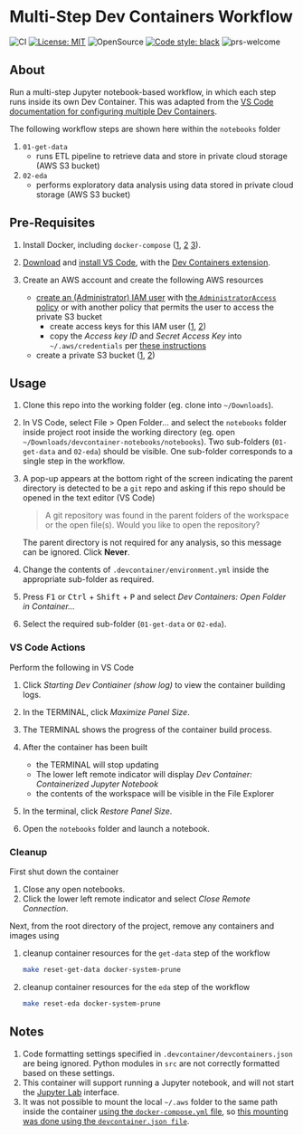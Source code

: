 # Multi-Step Dev Containers Workflow

![CI](https://github.com/elsdes3/devcontainer-notebooks/workflows/CI/badge.svg)
[![License: MIT](https://img.shields.io/badge/License-MIT-brightgreen.svg)](https://opensource.org/licenses/mit)
![OpenSource](https://badgen.net/badge/Open%20Source%20%3F/Yes%21/blue?icon=github)
[![Code style: black](https://img.shields.io/badge/code%20style-black-000000.svg)](https://github.com/ambv/black)
![prs-welcome](https://img.shields.io/badge/PRs-welcome-brightgreen.svg?style=flat-square)

## About

Run a multi-step Jupyter notebook-based workflow, in which each step runs inside its own Dev Container. This was adapted from the [VS Code documentation for configuring multiple Dev Containers](https://code.visualstudio.com/remote/advancedcontainers/configure-separate-containers).

The following workflow steps are shown here within the `notebooks` folder

1. `01-get-data`
   - runs ETL pipeline to retrieve data and store in private cloud storage (AWS S3 bucket)
2. `02-eda`
   - performs exploratory data analysis using data stored in private cloud storage (AWS S3 bucket)

## Pre-Requisites

1. Install Docker, including `docker-compose` ([1](https://docs.docker.com/engine/install/ubuntu/), [2](https://www.digitalocean.com/community/tutorials/how-to-install-and-use-docker-on-ubuntu-22-04) [3](https://www.digitalocean.com/community/tutorials/how-to-install-and-use-docker-compose-on-ubuntu-22-04)).
2. [Download](https://code.visualstudio.com/download) and [install VS Code](https://code.visualstudio.com/docs/setup/setup-overview#_cross-platform), with the [Dev Containers extension](https://marketplace.visualstudio.com/items?itemName=ms-vscode-remote.remote-containers).
3. Create an AWS account and create the following AWS resources

   - [create an (Administrator) IAM user](https://docs.aws.amazon.com/IAM/latest/UserGuide/id_users_create.html#id_users_create_console) with [the `AdministratorAccess` policy](https://docs.aws.amazon.com/aws-managed-policy/latest/reference/AdministratorAccess.html) or with another policy that permits the user to access the private S3 bucket
     - create access keys for this IAM user ([1](https://docs.aws.amazon.com/IAM/latest/UserGuide/id_credentials_access-keys.html#Using_CreateAccessKey), [2](https://docs.aws.amazon.com/sdkref/latest/guide/access-iam-users.html))
     - copy the *Access key ID* and *Secret Access Key* into `~/.aws/credentials` per [these instructions](https://boto3.amazonaws.com/v1/documentation/api/latest/guide/credentials.html#shared-credentials-file)
   - create a private S3 bucket ([1](https://docs.aws.amazon.com/AmazonS3/latest/userguide/creating-bucket.html), [2](https://www.simplified.guide/aws/s3/create-private-bucket))

## Usage

1. Clone this repo into the working folder (eg. clone into `~/Downloads`).
2. In VS Code, select File > Open Folder... and select the `notebooks` folder inside project root inside the working directory (eg. open `~/Downloads/devcontainer-notebooks/notebooks`).  Two sub-folders (`01-get-data` and `02-eda`) should be visible. One sub-folder corresponds to a single step in the workflow.
3. A pop-up appears at the bottom right of the screen indicating the parent directory is detected to be a `git` repo and asking if this repo should be opened in the text editor (VS Code)

   > A git repository was found in the parent folders of the workspace or the open file(s). Would you like to open the repository?

   The parent directory is not required for any analysis, so this message can be ignored. Click **Never**.
4. Change the contents of `.devcontainer/environment.yml` inside the appropriate sub-folder as required.
5. Press <kbd>F1</kbd> or <kbd>Ctrl</kbd> + <kbd>Shift</kbd> + <kbd>P</kbd> and select *Dev Containers: Open Folder in Container...*
6. Select the required sub-folder (`01-get-data` or `02-eda`).

### VS Code Actions

Perform the following in VS Code

1. Click *Starting Dev Contiainer (show log)* to view the container building logs.
2. In the TERMINAL, click *Maximize Panel Size*.
3. The TERMINAL shows the progress of the container build process.
4. After the container has been built

   - the TERMINAL will stop updating
   - The lower left remote indicator will display *Dev Container: Containerized Jupyter Notebook*
   - the contents of the workspace will be visible in the File Explorer
5. In the terminal, click *Restore Panel Size*.
6. Open the `notebooks` folder and launch a notebook.

### Cleanup

First shut down the container

1. Close any open notebooks.
2. Click the lower left remote indicator and select *Close Remote Connection*.

Next, from the root directory of the project, remove any containers and images using

1. cleanup container resources for the `get-data` step of the workflow
   ```bash
   make reset-get-data docker-system-prune
   ```
2. cleanup container resources for the `eda` step of the workflow
   ```bash
   make reset-eda docker-system-prune
   ```

## Notes

1. Code formatting settings specified in `.devcontainer/devcontainers.json` are being ignored. Python modules in `src` are not correctly formatted based on these settings.
2. This container will support running a Jupyter notebook, and will not start the [Jupyter Lab](https://jupyterlab.readthedocs.io/en/stable/) interface.
3. It was not possible to mount the local `~/.aws` folder to the same path inside the container [using the `docker-compose.yml` file](https://code.visualstudio.com/remote/advancedcontainers/add-local-file-mount), so [this mounting was done using the `devcontainer.json file`](https://renatogolia.com/2020/10/12/working-with-aws-in-devcontainers/).
